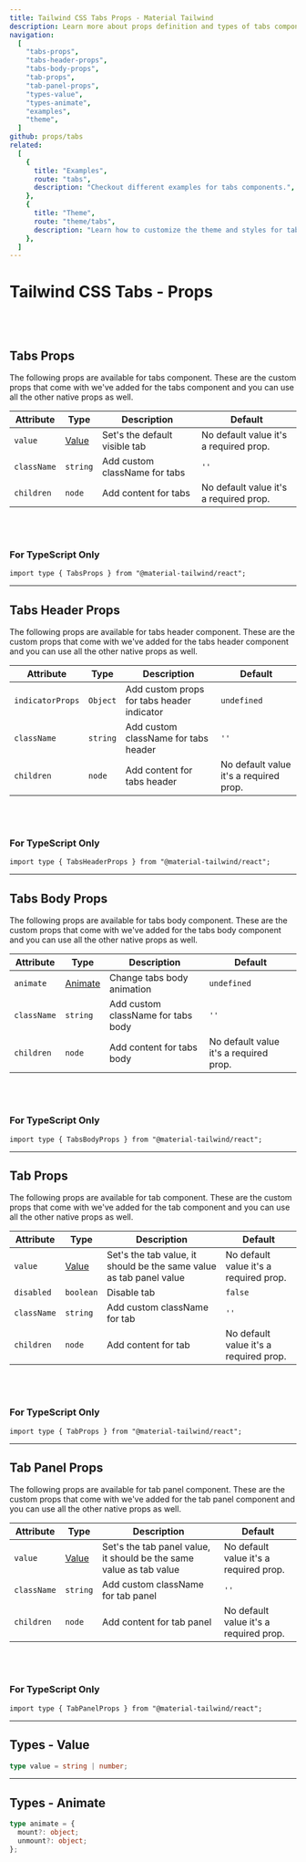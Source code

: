 ```yaml
---
title: Tailwind CSS Tabs Props - Material Tailwind
description: Learn more about props definition and types of tabs components.
navigation:
  [
    "tabs-props",
    "tabs-header-props",
    "tabs-body-props",
    "tab-props",
    "tab-panel-props",
    "types-value",
    "types-animate",
    "examples",
    "theme",
  ]
github: props/tabs
related:
  [
    {
      title: "Examples",
      route: "tabs",
      description: "Checkout different examples for tabs components.",
    },
    {
      title: "Theme",
      route: "theme/tabs",
      description: "Learn how to customize the theme and styles for tabs components.",
    },
  ]
---
```


# Tailwind CSS Tabs - Props

<br />
<br />

## Tabs Props

<span id="tabs-props" className="scroll-mt-48" />
The following props are available for tabs component. These are the custom props
that come with we've added for the tabs component and you can use all the other native
props as well.

| Attribute   | Type                  | Description                   | Default                                |
| ----------- | --------------------- | ----------------------------- | -------------------------------------- |
| `value`     | [Value](#types-value) | Set's the default visible tab | No default value it's a required prop. |
| `className` | <Code>string</Code>   | Add custom className for tabs | `''`                                   |
| `children`  | <Code>node</Code>     | Add content for tabs          | No default value it's a required prop. |

<br />
<br />

### For TypeScript Only

```tsx
import type { TabsProps } from "@material-tailwind/react";
```

---

## Tabs Header Props

<span id="tabs-header-props" className="scroll-mt-48" />
The following props are available for tabs header component. These are the custom
props that come with we've added for the tabs header component and you can use all
the other native props as well.

| Attribute        | Type                | Description                                | Default                                |
| ---------------- | ------------------- | ------------------------------------------ | -------------------------------------- |
| `indicatorProps` | <Code>Object</Code> | Add custom props for tabs header indicator | <Code>undefined</Code>                 |
| `className`      | <Code>string</Code> | Add custom className for tabs header       | `''`                                   |
| `children`       | <Code>node</Code>   | Add content for tabs header                | No default value it's a required prop. |

<br />
<br />

### For TypeScript Only

```tsx
import type { TabsHeaderProps } from "@material-tailwind/react";
```

---

## Tabs Body Props

<span id="tabs-body-props" className="scroll-mt-48" />
The following props are available for tabs body component. These are the custom props
that come with we've added for the tabs body component and you can use all the other
native props as well.

| Attribute   | Type                      | Description                        | Default                                |
| ----------- | ------------------------- | ---------------------------------- | -------------------------------------- |
| `animate`   | [Animate](#types-animate) | Change tabs body animation         | <Code>undefined</Code>                 |
| `className` | <Code>string</Code>       | Add custom className for tabs body | `''`                                   |
| `children`  | <Code>node</Code>         | Add content for tabs body          | No default value it's a required prop. |

<br />
<br />

### For TypeScript Only

```tsx
import type { TabsBodyProps } from "@material-tailwind/react";
```

---

## Tab Props

<span id="tab-props" className="scroll-mt-48" />
The following props are available for tab component. These are the custom props that
come with we've added for the tab component and you can use all the other native
props as well.

| Attribute   | Type                 | Description                                                         | Default                                |
| ----------- | -------------------- | ------------------------------------------------------------------- | -------------------------------------- |
| `value`     | [Value](#types)      | Set's the tab value, it should be the same value as tab panel value | No default value it's a required prop. |
| `disabled`  | <Code>boolean</Code> | Disable tab                                                         | <Code>false</Code>                     |
| `className` | <Code>string</Code>  | Add custom className for tab                                        | `''`                                   |
| `children`  | <Code>node</Code>    | Add content for tab                                                 | No default value it's a required prop. |

<br />
<br />

### For TypeScript Only

```tsx
import type { TabProps } from "@material-tailwind/react";
```

---

## Tab Panel Props

<span id="tab-panel-props" className="scroll-mt-48" />
The following props are available for tab panel component. These are the custom props
that come with we've added for the tab panel component and you can use all the other
native props as well.

| Attribute   | Type                | Description                                                         | Default                                |
| ----------- | ------------------- | ------------------------------------------------------------------- | -------------------------------------- |
| `value`     | [Value](#types)     | Set's the tab panel value, it should be the same value as tab value | No default value it's a required prop. |
| `className` | <Code>string</Code> | Add custom className for tab panel                                  | `''`                                   |
| `children`  | <Code>node</Code>   | Add content for tab panel                                           | No default value it's a required prop. |

<br />
<br />

### For TypeScript Only

```tsx
import type { TabPanelProps } from "@material-tailwind/react";
```

---

## Types - Value

<span id="types-value" className="scroll-mt-48" />

```ts
type value = string | number;
```

---

## Types - Animate

<span id="types-animate" className="scroll-mt-48" />

```ts
type animate = {
  mount?: object;
  unmount?: object;
};
```

<span id="examples" className="scroll-mt-48" />
<span id="theme" className="scroll-mt-48" />
